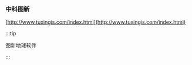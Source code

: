 ### 中科图新

[http://www.tuxingis.com/index.html](http://www.tuxingis.com/index.html)

:::tip

图新地球软件

:::